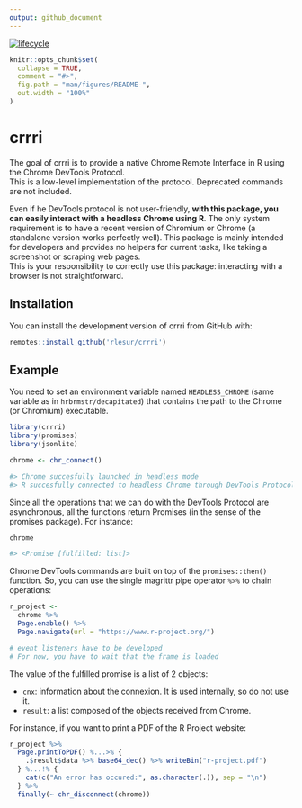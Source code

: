 ```yaml
---
output: github_document
---
```


<!-- README.md is generated from README.Rmd. Please edit that file -->
[![lifecycle](https://img.shields.io/badge/lifecycle-experimental-orange.svg)](https://www.tidyverse.org/lifecycle/#experimental)

```r
knitr::opts_chunk$set(
  collapse = TRUE,
  comment = "#>",
  fig.path = "man/figures/README-",
  out.width = "100%"
)
```
# crrri

The goal of crrri is to provide a native Chrome Remote Interface in R using the Chrome DevTools Protocol.  
This is a low-level implementation of the protocol. Deprecated commands are not included.  

Even if he DevTools protocol is not user-friendly, **with this package, you can easily interact with a headless Chrome using R**. The only system requirement is to have a recent version of Chromium or Chrome (a standalone version works perfectly well).
This package is mainly intended for developers and provides no helpers for current tasks, like taking a screenshot or scraping web pages.  
This is your responsibility to correctly use this package: interacting with a browser is not straightforward.

## Installation

You can install the development version of crrri from GitHub with:

``` r
remotes::install_github('rlesur/crrri')
```

## Example

You need to set an environment variable named `HEADLESS_CHROME` (same variable as in `hrbrmstr/decapitated`) that contains the path to the Chrome (or Chromium) executable.

``` r
library(crrri)
library(promises)
library(jsonlite)

chrome <- chr_connect()
```

``` r
#> Chrome succesfully launched in headless mode 
#> R succesfully connected to headless Chrome through DevTools Protocol.
```

Since all the operations that we can do with the DevTools Protocol are asynchronous, all the functions return Promises (in the sense of the promises package). For instance:

```r
chrome
```

```r
#> <Promise [fulfilled: list]>
```

Chrome DevTools commands are built on top of the `promises::then()` function. So, you can use the single magrittr pipe operator `%>%` to chain operations:

``` r
r_project <- 
  chrome %>% 
  Page.enable() %>%
  Page.navigate(url = "https://www.r-project.org/")

# event listeners have to be developed
# For now, you have to wait that the frame is loaded
```

The value of the fulfilled promise is a list of 2 objects:

- `cnx`: information about the connexion. It is used internally, so do not use it.
- `result`: a list composed of the objects received from Chrome.

For instance, if you want to print a PDF of the R Project website:

```r
r_project %>%
  Page.printToPDF() %...>% {
    .$result$data %>% base64_dec() %>% writeBin("r-project.pdf")
  } %...!% {
    cat(c("An error has occured:", as.character(.)), sep = "\n")
  } %>%
  finally(~ chr_disconnect(chrome))
```
